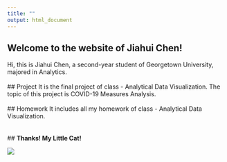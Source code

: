 ```yaml
---
title: ""
output: html_document
---
```


## **Welcome to the website of Jiahui Chen!**

Hi, this is Jiahui Chen, a second-year student of Georgetown University, majored in Analytics.<br>
<br>
## Project
It is the final project of class - Analytical Data Visualization.
The topic of this project is COVID-19 Measures Analysis.<br>
<br>
## Homework
It includes all my homework of class - Analytical Data Visualization.<br>
<br>
<br>
## **Thanks! My Little Cat!**

<img src="https://github.com/jiajianaonaobao/ANLY503_Portfolio/blob/main/plot/Homepage.png?raw=true">